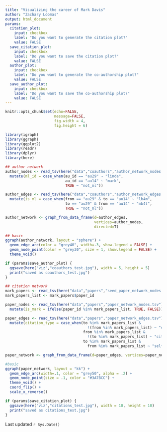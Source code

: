 ```yaml
---
title: "Visualizing the career of Mark Davis"
author: "Zachary Loomas"
output: html_document
params:
  citation_plot:
    input: checkbox
    label: "Do you want to generate the citation plot?"
    value: FALSE
  save_citation_plot:
    input: checkbox
    label: "Do you want to save the citation plot?"
    value: FALSE
  author_plot:
    input: checkbox
    label: "Do you want to generate the co-authorship plot?"
    value: FALSE
  save_author_plot:
    input: checkbox
    label: "Do you want to save the co-authorship plot?"
    value: FALSE
---
```


```r
knitr::opts_chunk$set(echo=FALSE,
                      message=FALSE,
                      fig.width = 4,
                      fig.height = 6)

library(igraph)
library(ggraph)
library(ggplot2)
library(readr)
library(dplyr)
library(here)
```

```r
## author network
author_nodes <- read_tsv(here("data","coauthors","author_network_nodes.tsv")) %>%
  mutate(ml_id = case_when(au_id == "au29" ~ "linda",
                           au_id == "au14" ~ "mark",
                           TRUE ~ "not_ml"))

author_edges <- read_tsv(here("data","coauthors","author_network_edges.tsv")) %>%
  mutate(is_ml = case_when(from == "au29" & to == "au14" ~ "lb4m",
                           to == "au29" & from == "au14" ~ "mb4l",
                           TRUE ~ "not_ml"))

author_network <- graph_from_data_frame(d=author_edges,
                                        vertices=author_nodes,
                                        directed=T)
```

```r
## basic
ggraph(author_network, layout = "sphere") +
  geom_edge_arc(color = "grey40", width=.3, show.legend = FALSE) +
  geom_node_point(color = "grey30", size = 1, show.legend = FALSE) +
  theme_void()

if (params$save_author_plot) {
  ggsave(here("viz","coauthors_test.jpg"), width = 5, height = 5)
  print("saved as coauthors_test.jpg")
}
```

```r
## citation network
mark_papers <- read_tsv(here("data","papers","seed_paper_network_nodes.tsv"))
mark_papers_list <- mark_papers$paper_id

paper_nodes <- read_tsv(here("data","papers","paper_network_nodes.tsv")) %>%
  mutate(is_mark = ifelse(paper_id %in% mark_papers_list, TRUE, FALSE))

paper_edges <- read_tsv(here("data","papers","paper_network_edges.tsv")) %>%
  mutate(citation_type = case_when(to %in% mark_papers_list &
                                     !(from %in% mark_papers_list) ~ "cited_by_mark",
                                   from %in% mark_papers_list &
                                     !(to %in% mark_papers_list) ~ "cites_mark",
                                   to %in% mark_papers_list &
                                     from %in% mark_papers_list ~ "self-cite"))

paper_network <- graph_from_data_frame(d=paper_edges, vertices=paper_nodes, directed=T)
```

```r
#basic
ggraph(paper_network, layout = "kk") +
  geom_edge_arc(width=.1, color = "grey50", alpha = .2) +
  geom_node_point(size = .1, color = "#3A7BCC") +
  theme_void() +
  coord_flip() +
  scale_x_reverse()

if (params$save_citation_plot) {
  ggsave(here("viz","citations_test.jpg"), width = 10, height = 10)
  print("saved as citations_test.jpg")
}
```



Last updated `r Sys.Date()`
